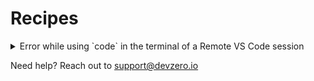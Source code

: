 # Recipes

<details>

<summary>Error while using `code` in the terminal of a Remote VS Code session</summary>

You are probably reading this because you encountered the following error:

```
$ code -r my-folder/
Unable to connect to VS Code server: Error in request.
Error: connect ENOENT /tmp/vscode-ipc-73cdc2ea-86d3-4e98-8237-5b535ba16353.sock
    at PipeConnectWrap.afterConnect [as oncomplete] (node:net:1555:16) {
  errno: -2,
  code: 'ENOENT',
  syscall: 'connect',
  address: '/tmp/vscode-ipc-73cdc2ea-86d3-4e98-8237-5b535ba16353.sock'
}
```

This happens because the a variable used by VS Code (called `$VSCODE_IPC_HOOK_CLI`) is referencing the wrong socket file. To fix this, rerun your command like this:

```
$ VSCODE_IPC_HOOK_CLI=$(lsof | grep /tmp/vscode-ipc | awk '{print $(NF-1)}' | head -n 1) code -r my-folder/
```

\
And that should fix your problem! For more information, see this GitHub issue: https://github.com/microsoft/vscode-remote-release/issues/6997.

</details>

Need help? Reach out to [support@devzero.io](mailto:support@devzero.io)
